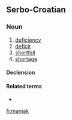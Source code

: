 ==Serbo-Croatian==

===Noun===
{{sh-noun|g=m|head=mánjak|r|мањак|ма́њак}}

# [[deficiency]]
# [[deficit]]
# [[shortfall]]
# [[shortage]]

====Declension====
{{sh-decl-noun
|manjak|manjci
|mánjak|mȃnjākā
|manjku|manjcima
|manjak|manjke
|manjku|manjci
|manjku|manjcima
|manjkom|manjcima
}}

====Related terms====
* {{l|sh|mal|mȃl}}

[[fi:manjak]]